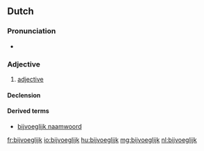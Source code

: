 ==Dutch==

===Pronunciation===
* {{audio|Nl-bijvoeglijk.ogg|Audio|lang=nl}}

===Adjective===
{{nl-adj}}

# [[adjective]]

====Declension====
{{nl-decl-adj}}

====Derived terms====
*[[bijvoeglijk naamwoord]]

[[fr:bijvoeglijk]]
[[io:bijvoeglijk]]
[[hu:bijvoeglijk]]
[[mg:bijvoeglijk]]
[[nl:bijvoeglijk]]
